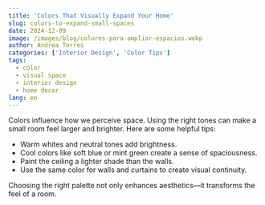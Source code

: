 ```yaml
---
title: 'Colors That Visually Expand Your Home'
slug: colors-to-expand-small-spaces
date: 2024-12-09
image: /images/blog/colores-para-ampliar-espacios.webp
author: Andrea Torres
categories: ['Interior Design', 'Color Tips']
tags:
  - color
  - visual space
  - interior design
  - home decor
lang: en
---
```


Colors influence how we perceive space. Using the right tones can make a small room feel larger and brighter. Here are some helpful tips:

- Warm whites and neutral tones add brightness.
- Cool colors like soft blue or mint green create a sense of spaciousness.
- Paint the ceiling a lighter shade than the walls.
- Use the same color for walls and curtains to create visual continuity.

Choosing the right palette not only enhances aesthetics—it transforms the feel of a room.
